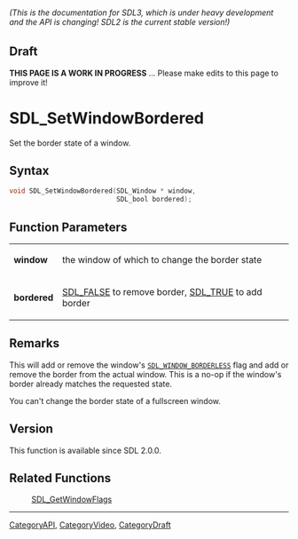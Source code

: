 ====== (This is the documentation for SDL3, which is under heavy development and the API is changing! SDL2 is the current stable version!) ======

== Draft ==

'''THIS PAGE IS A WORK IN PROGRESS''' ... Please make edits to this page to improve it!



<!-- #*^*^*^*^*See https://wiki.libsdl.org/SGFunctions for details on editing this page*^*^*^*^* -->
= SDL_SetWindowBordered =

Set the border state of a window.

== Syntax ==

<syntaxhighlight lang='c'>
void SDL_SetWindowBordered(SDL_Window * window,
                           SDL_bool bordered);
</syntaxhighlight>

== Function Parameters ==

{|
|'''window'''
|the window of which to change the border state
|-
|'''bordered'''
|[[SDL_FALSE]] to remove border, [[SDL_TRUE]] to add border
|}

== Remarks ==

This will add or remove the window's <code>[[SDL_WINDOW_BORDERLESS]]</code>
flag and add or remove the border from the actual window. This is a no-op
if the window's border already matches the requested state.

You can't change the border state of a fullscreen window.

== Version ==

This function is available since SDL 2.0.0.

== Related Functions ==

:[[SDL_GetWindowFlags]]

----
[[CategoryAPI]], [[CategoryVideo]], [[CategoryDraft]]
<!-- #See the Style Guide for instructions on editing the footer. -->


